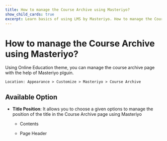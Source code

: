 ---
title: How to manage the Course Archive using Masteriyo?
show_child_cards: true
excerpt: Learn basics of using LMS by Masteriyo. How to manage the Course Archive using Masteriyo
---

# How to manage the Course Archive using Masteriyo?

Using Online Education theme, you can manage the course archive page with the help of Masteriyo plguin.

    Location: Appearance > Customize > Masteriyo > Course Archive

## Available Option

- **Title Position**: It allows you to choose a given options to manage the position of the title in the Course Archive page using Masteriyo
    - Contents

    - Page Header
